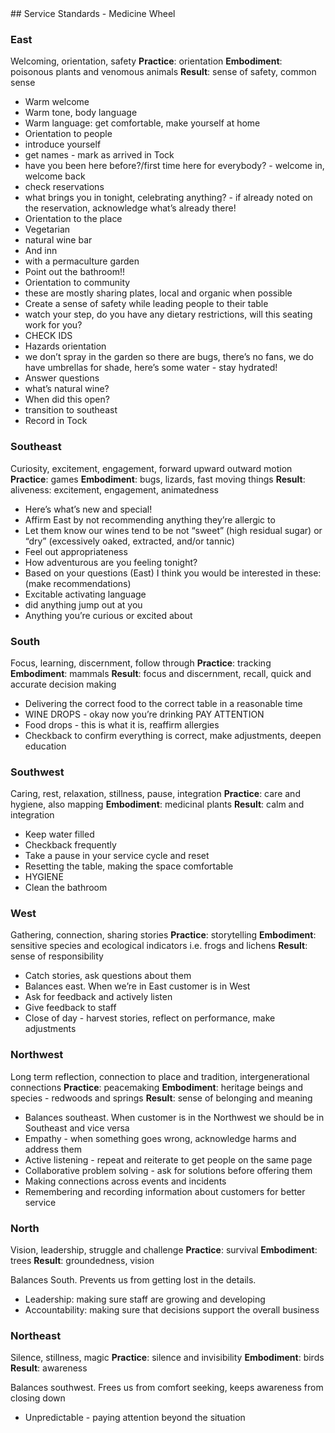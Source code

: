 
<Layout>
## Service Standards - Medicine Wheel

### East

Welcoming, orientation, safety
**Practice**: orientation
**Embodiment**: poisonous plants and venomous animals
**Result**: sense of safety, common sense

- Warm welcome
- Warm tone, body language
- Warm language: get comfortable, make yourself at home
- Orientation to people
- introduce yourself
- get names - mark as arrived in Tock
- have you been here before?/first time here for everybody? - welcome in, welcome back
- check reservations
- what brings you in tonight, celebrating anything? - if already noted on the reservation, acknowledge what’s already there!
- Orientation to the place
- Vegetarian
- natural wine bar
- And inn
- with a permaculture garden
- Point out the bathroom!!
- Orientation to community
- these are mostly sharing plates, local and organic when possible
- Create a sense of safety while leading people to their table
- watch your step, do you have any dietary restrictions, will this seating work for you?
- CHECK IDS
- Hazards orientation
- we don’t spray in the garden so there are bugs, there’s no fans, we do have umbrellas for shade, here’s some water - stay hydrated!
- Answer questions
- what’s natural wine?
- When did this open?
- transition to southeast
- Record in Tock

### Southeast

Curiosity, excitement, engagement, forward upward outward motion
**Practice**: games
**Embodiment**: bugs, lizards, fast moving things
**Result**: aliveness: excitement, engagement, animatedness

- Here’s what’s new and special!
- Affirm East by not recommending anything they’re allergic to
- Let them know our wines tend to be not “sweet” (high residual sugar) or “dry” (excessively oaked, extracted, and/or tannic)
- Feel out appropriateness
- How adventurous are you feeling tonight?
- Based on your questions (East) I think you would be interested in these: (make recommendations)
- Excitable activating language
- did anything jump out at you
- Anything you’re curious or excited about

### South

Focus, learning, discernment, follow through
**Practice**: tracking
**Embodiment**: mammals
**Result**: focus and discernment, recall, quick and accurate decision making

- Delivering the correct food to the correct table in a reasonable time
- WINE DROPS - okay now you’re drinking PAY ATTENTION
- Food drops - this is what it is, reaffirm allergies
- Checkback to confirm everything is correct, make adjustments, deepen education

### Southwest

Caring, rest, relaxation, stillness, pause, integration
**Practice**: care and hygiene, also mapping
**Embodiment**: medicinal plants
**Result**: calm and integration

- Keep water filled
- Checkback frequently
- Take a pause in your service cycle and reset
- Resetting the table, making the space comfortable
- HYGIENE
- Clean the bathroom

### West

Gathering, connection, sharing stories
**Practice**: storytelling
**Embodiment**: sensitive species and ecological indicators i.e. frogs and lichens
**Result**: sense of responsibility

- Catch stories, ask questions about them
- Balances east. When we’re in East customer is in West
- Ask for feedback and actively listen
- Give feedback to staff
- Close of day - harvest stories, reflect on performance, make adjustments

### Northwest

Long term reflection, connection to place and tradition, intergenerational connections
**Practice**: peacemaking
**Embodiment**: heritage beings and species - redwoods and springs
**Result**: sense of belonging and meaning

- Balances southeast. When customer is in the Northwest we should be in Southeast and vice versa
- Empathy - when something goes wrong, acknowledge harms and address them
- Active listening - repeat and reiterate to get people on the same page
- Collaborative problem solving - ask for solutions before offering them
- Making connections across events and incidents
- Remembering and recording information about customers for better service

### North

Vision, leadership, struggle and challenge
**Practice**: survival
**Embodiment**: trees
**Result**: groundedness, vision

Balances South. Prevents us from getting lost in the details.

- Leadership: making sure staff are growing and developing
- Accountability: making sure that decisions support the overall business

### Northeast

Silence, stillness, magic
**Practice**: silence and invisibility
**Embodiment**: birds
**Result**: awareness

Balances southwest. Frees us from comfort seeking, keeps awareness from closing down

- Unpredictable - paying attention beyond the situation

</Layout>

